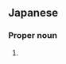 ==Japanese==
{{ja-kanjitab|美|都|子}}

===Proper noun===
{{ja-pos|proper|みつこ}}

# {{given name|female|lang=ja|sort=みつこ}}